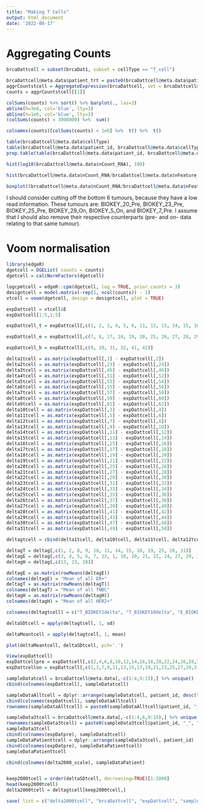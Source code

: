 ```yaml
---
title: "Making T Cells"
output: html_document
date: '2022-08-17'
---
```



# Aggregating Counts
```r

brcaDattcell = subset(brcaDat1, subset = cellType == "T_cell")

brcaDattcell@meta.data$patient_trt = paste0(brcaDattcell@meta.data$patient_id, "_", brcaDattcell@meta.data$timepoint) 
aggrCountstcell = AggregateExpression(brcaDattcell, set = brcaDattcell@meta.data$Cell, group.by = "patient_trt")
counts = aggrCountstcell[[1]]

colSums(counts) %>% sort() %>% barplot(., las=3)
abline(h=3e6, col='blue', lty=3)
abline(h=1e6, col='blue', lty=3)
(colSums(counts) < 3000000) %>%  sum()

colnames(counts)[colSums(counts) < 1e6] %>%  t() %>%  t()

table(brcaDattcell@meta.data$cellType)
table(brcaDattcell@meta.data$patient_id, brcaDattcell@meta.data$cellType)
prop.table(table(brcaDattcell@meta.data$patient_id, brcaDattcell@meta.data$cellType),1) %>% round(.,3)

hist(log10(brcaDattcell@meta.data$nCount_RNA), 100)

hist(brcaDattcell@meta.data$nCount_RNA/brcaDattcell@meta.data$nFeature_RNA, 100)

boxplot((brcaDattcell@meta.data$nCount_RNA/brcaDattcell@meta.data$nFeature_RNA)~brcaDattcell@meta.data$patient_id)
```

I should consider cutting off the bottom 6 tumours, because they have a low read information. These tumours are: BIOKEY_20_Pre, BIOKEY_23_Pre, BIOKEY_25_Pre, BIOKEY_29_On, BIOKEY_5_On, and BIOKEY_7_Pre. I assume that I should also remove their respective counterparts (pre- and on- data relating to that same tumour).




# Voom normalisation
```r
library(edgeR)
dgetcell = DGEList( counts = counts)
dgetcell = calcNormFactors(dgetcell)

logcpmtcell = edgeR::cpm(dgetcell, log = TRUE, prior.counts = 3)
designtcell = model.matrix(~rep(1, ncol(counts)) - 1)
vtcell = voom(dgetcell, design = designtcell, plot = TRUE)

expDattcell = vtcell$E
expDattcell[1:5,1:5]

expDattcell_t = expDattcell[,c(1, 2, 3, 4, 5, 6, 11, 12, 13, 14, 15, 16, 21, 22, 23, 24, 35, 36, 37, 38, 49, 50, 59, 60, 61, 62 )]

expDattcell_e = expDattcell[,c(7, 8, 17, 18, 19, 20, 25, 26, 27, 28, 29, 30, 33, 34, 39, 40, 43, 44, 45, 46, 47, 48, 51, 52, 53, 54, 55, 56)]

expDattcell_h = expDattcell[,c(9, 10, 31, 32, 41, 42)]

```


```r
delta1tcell = as.matrix(expDattcell[,1] - expDattcell[,2])
delta2tcell = as.matrix(expDattcell[,23] - expDattcell[,24])
delta3tcell = as.matrix(expDattcell[,45] - expDattcell[,46])
delta4tcell = as.matrix(expDattcell[,51] - expDattcell[,52])
delta5tcell = as.matrix(expDattcell[,53] - expDattcell[,54])
delta6tcell = as.matrix(expDattcell[,55] - expDattcell[,56])
delta7tcell = as.matrix(expDattcell[,57] - expDattcell[,58])
delta8tcell = as.matrix(expDattcell[,59] - expDattcell[,60])
delta9tcell = as.matrix(expDattcell[,61] - expDattcell[,62])
delta10tcell = as.matrix(expDattcell[,3] - expDattcell[,4])
delta11tcell = as.matrix(expDattcell[,5] - expDattcell[,6])
delta12tcell = as.matrix(expDattcell[,7] - expDattcell[,8])
delta13tcell = as.matrix(expDattcell[,9] - expDattcell[,10])
delta14tcell = as.matrix(expDattcell[,11] - expDattcell[,12])
delta15tcell = as.matrix(expDattcell[,13] - expDattcell[,14])
delta16tcell = as.matrix(expDattcell[,15] - expDattcell[,16])
delta17tcell = as.matrix(expDattcell[,17] - expDattcell[,18])
delta18tcell = as.matrix(expDattcell[,19] - expDattcell[,20])
delta19tcell = as.matrix(expDattcell[,21] - expDattcell[,22])
delta20tcell = as.matrix(expDattcell[,25] - expDattcell[,26])
delta21tcell = as.matrix(expDattcell[,27] - expDattcell[,28])
delta22tcell = as.matrix(expDattcell[,29] - expDattcell[,30])
delta23tcell = as.matrix(expDattcell[,31] - expDattcell[,32])
delta24tcell = as.matrix(expDattcell[,33] - expDattcell[,34])
delta25tcell = as.matrix(expDattcell[,35] - expDattcell[,36])
delta26tcell = as.matrix(expDattcell[,37] - expDattcell[,38])
delta27tcell = as.matrix(expDattcell[,39] - expDattcell[,40])
delta28tcell = as.matrix(expDattcell[,41] - expDattcell[,42])
delta29tcell = as.matrix(expDattcell[,43] - expDattcell[,44])
delta30tcell = as.matrix(expDattcell[,47] - expDattcell[,48])
delta31tcell = as.matrix(expDattcell[,49] - expDattcell[,50])

deltagtcell = cbind(delta1tcell, delta10tcell, delta11tcell, delta12tcell, delta13tcell, delta14tcell, delta15tcell, delta16tcell, delta17tcell, delta18tcell, delta19tcell, delta2tcell, delta20tcell, delta2tcell, delta22tcell, delta23tcell, delta24tcell, delta25tcell, delta26tcell, delta27tcell, delta28tcell, delta28tcell, delta3tcell, delta30tcell, delta31tcell, delta4tcell, delta5tcell, delta6tcell, delta7tcell, delta8tcell, delta9tcell)

deltagT = deltag[,c(1, 2, 8, 9, 10, 11, 14, 15, 16, 19, 25, 26, 31)]
deltagE = deltag[,c(3, 4, 5, 6, 7, 12, 1, 18, 20, 21, 22, 24, 27, 29, 30)]
deltagH = deltag[,c(13, 23, 28)]

deltagE = as.matrix(rowMeans(deltagE))
colnames(deltagE) = "Mean of all ER+"
deltagT = as.matrix(rowMeans(deltagT))
colnames(deltagT) = "Mean of all TNBC"
deltagH = as.matrix(rowMeans(deltagH))
colnames(deltagH) = "Mean of all HER2+"

colnames(deltagtcell) = c("T_BIOKEY1delta", "T_BIOKEY10delta", "E_BIOKEY11delta", "E_BIOKEY12delta", "E_BIOKEY13delta", "E_BIOKEY614delta", "E_BIOKEY15delta", "T_BIOKEY16delta", "T_BIOKEY17delta", "T_BIOKEY18delta", "T_BIOKEY19delta", "E_BIOKEY2delta", "H_BIOKEY20delta", "T_BIOKEY21delta", "T_BIOKEY22delta", "T_BIOKEY23delta", "E_BIOKEY24delta", "E_BIOKEY25delta", "T_BIOKEY26delta", "E_BIOKEY27delta", "E_BIOKEY28delta", "E_BIOKEY29delta", "H_BIOKEY3delta", "E_BIOKEY30delta", "T_BIOKEY31delta", "T_BIOKEY4delta", "E_BIOKEY5delta", "H_BIOKEY6delta", "E_BIOKEY7delta", "E_BIOKEY8delta", "T_BIOKEY9delta")

deltaSDtcell = apply(deltagtcell, 1, sd)

deltaMeantcell = apply(deltagtcell, 1, mean)

plot(deltaMeantcell, deltaSDtcell, pch='.')
```

```r
View(expDattcell)
expDattcellpre = expDattcell[,c(2,4,6,8,10,12,14,16,18,20,22,24,26,28,30,32,34,36,38,40,42,44,46,48,50,52,54,56,58,60,62)]
expDattcellon = expDattcell[,c(1,3,7,9,11,13,15,17,19,21,23,25,27,29,31,33,35,37,39,41,43,45,47,49,51,53,55,57,59,61)]

```

```r

sampleDatatcell = brcaDattcell@meta.data[,-c(1:4,9:15),] %>% unique()
cbind(colnames(expDattcell), sampleDatatcell)

sampleDataAlltcell = dplyr::arrange(sampleDatatcell, patient_id, desc(timepoint))
cbind(colnames(expDattcell), sampleDataAlltcell)
rownames(sampleDataAlltcell) = paste0(sampleDataAlltcell$patient_id, "_", sampleDataAlltcell$timepoint)

sampleData3tcell = brcaDattcell@meta.data[,-c(1:4,6,9:15),] %>% unique()
rownames(sampleData3tcell) = paste0(sampleData3tcell$patient_id, "_", "Pre")
sampleData3tcell
cbind(colnames(expDatpre), sampleData3tcell)
sampleDataPatienttcell = dplyr::arrange(sampleData3tcell, patient_id)
cbind(colnames(expDatpre), sampleDataPatienttcell)
sampleDataPatienttcell

cbind(colnames(delta2000_scale), sampleDataPatient)


keep2000tcell = order(deltaSDtcell, decreasing=TRUE)[1:2000]
head(keep2000tcell)
delta2000tcell = deltagtcell[keep2000tcell,]

save( list = c("delta2000tcell", "brcaDattcell", "expDattcell", "sampleDataPatienttcell", "sampleData3tcell", "expDattcellpre", "expDattcellon"), file = "Tcells.R")
```